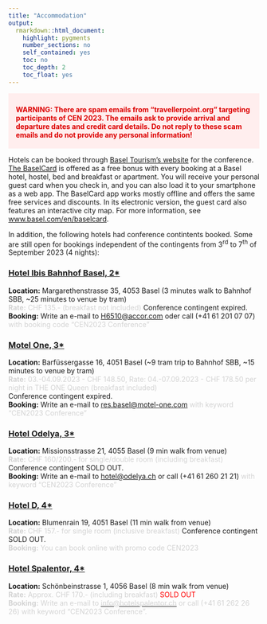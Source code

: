 ```yaml
---
title: "Accommodation"
output: 
  rmarkdown::html_document:
    highlight: pygments
    number_sections: no
    self_contained: yes
    toc: no
    toc_depth: 2
    toc_float: yes
---
```


::: {#hello .greeting .message style="color: #DD0000; background-color: #FFEEEE; margin-top: 10px; padding-top: 10px; padding-left: 15px; padding-right: 15px; padding-bottom: 5px; margin-bottom: 10px; font-weight:bold;"}
WARNING: There are spam emails from "travellerpoint.org" targeting participants of CEN 2023. The emails ask to provide arrival and departure dates and credit card details. Do not reply to these scam emails and do not provide any personal information!
:::

Hotels can be booked through [Basel Tourism's website](https://basel.com/en/Basel/ukv/?doSearch=1&date_from=03.09.2023&date_to=07.09.2023&number_adult[]=1&doRadiusSearch=1&RadiusSearchLocationID=TDS00020011757239816&serviceProviderTypes[]=WBX00020010000100231&serviceProviderTypes[]=WBX00020010000100214&reset=1) for the conference. [The BaselCard](basel-card.html) is offered as a free bonus with every booking at a Basel hotel, hostel, bed and breakfast or apartment. You will receive your personal guest card when you check in, and you can also load it to your smartphone as a web app. 
The BaselCard app works mostly offline and offers the same free services and discounts. In its electronic version, the guest card also features an interactive city map. For more information, see
[www.basel.com/en/baselcard](https://www.basel.com/en/baselcard).


In addition, the following hotels had conference contintents booked. Some are still open for bookings independent of the contingents from 3<sup>rd</sup> to 7<sup>th</sup> of September 2023 (4 nights):

### [Hotel Ibis Bahnhof Basel, 2*](https://all.accor.com/hotel/6510/index.en.shtml)
**Location:** Margarethenstrasse 35, 4053 Basel (3 minutes walk to Bahnhof SBB, ~25 minutes to venue by tram)  
<span style="color:lightgray">**Rate:** CHF 135.- (breakfast not included)</span>  Conference contingent expired.  
**Booking:** Write an e-mail to [H6510@accor.com](mailto:H6510@accor.com) oder call (+41 61 201 07 07) <span style="color:lightgray">with booking code "CEN2023 Conference"</span>  

### [Motel One, 3*](https://www.motel-one.com/en/hotels/basel/hotel-basel/)
**Location:** Barfüssergasse 16, 4051 Basel (~9 tram trip to Bahnhof SBB, ~15 minutes to venue by tram)  
<span style="color:lightgray">**Rate:** 03.-04.09.2023 - CHF 148.50, Rate: 04.-07.09.2023 - CHF 178.50 per night in THE ONE Queen (breakfast included)</span>   
Conference contingent expired.  
**Booking:** Write an e-mail to [res.basel@motel-one.com](mailto:res.basel@motel-one.com) <span style="color:lightgray">with keyword "CEN2023 Conference"</span>  

### [Hotel Odelya, 3*](https://www.odelya.ch)
**Location:** Missionsstrasse 21, 4055 Basel (9 min walk from venue)  
<span style="color:lightgray">**Rate:** CHF 160/200.- for single/double room (including breakfast)</span> Conference contingent SOLD OUT.  
**Booking:** Write an e-mail to [hotel@odelya.ch](mailto:hotel@odelya.ch) or call (+41 61 260 21 21) <span style="color:lightgray">with keyword "CEN2023 Conference"</span>  

### [Hotel D, 4*](https://www.hoteld-basel.ch/) 
**Location:** Blumenrain 19, 4051 Basel (11 min walk from venue)  
<span style="color:lightgray">**Rate:** CHF 157.- for single room (inclusive breakfast)</span> Conference contingent SOLD OUT.  
<span style="color:lightgray">**Booking:** You can book online with promo code CEN2023</span>  

### [Hotel Spalentor, 4*](https://www.hotelspalentor.ch)
**Location:** Schönbeinstrasse 1, 4056 Basel (8 min walk from venue)  
<span style="color:lightgray">**Rate:** Approx. CHF 170.- (including breakfast)</span> <span style="color:red">SOLD OUT</span>  
<span style="color:lightgray">**Booking:** Write an e-mail to [<span style="color:lightgray">info@hotelspalentor.ch</span>](mailto:info@hotelspalentor.ch) or call (+41 61 262 26 26) with keyword "CEN2023 Conference".</span>  
